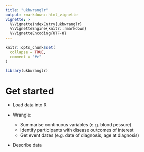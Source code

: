 ```yaml
---
title: "ukbwranglr"
output: rmarkdown::html_vignette
vignette: >
  %\VignetteIndexEntry{ukbwranglr}
  %\VignetteEngine{knitr::rmarkdown}
  %\VignetteEncoding{UTF-8}
---
```


```r
knitr::opts_chunk$set(
  collapse = TRUE,
  comment = "#>"
)
```

```r
library(ukbwranglr)
```

# Get started

- Load data into R
- Wrangle:

  - Summarise continuous variables (e.g. blood pessure)
  - Identify participants with disease outcomes of interest
  - Get event dates (e.g. date of diagnosis, age at diagnosis)
  
- Describe data

